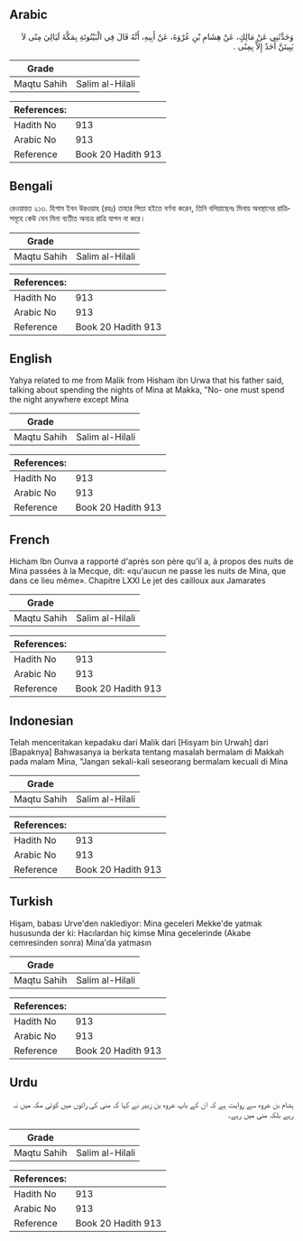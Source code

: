 ## Arabic


<div dir="rtl" lang="ar" style={{fontSize:'larger',backgroundColor:'#f8f9fa',padding:20}}>
وَحَدَّثَنِي عَنْ مَالِكٍ، عَنْ هِشَامِ بْنِ عُرْوَةَ، عَنْ أَبِيهِ، أَنَّهُ قَالَ فِي الْبَيْتُوتَةِ بِمَكَّةَ لَيَالِيَ مِنًى لاَ يَبِيتَنَّ أَحَدٌ إِلاَّ بِمِنًى ‏.‏
</div>
<div style={{backgroundColor:'#f8f9fa',padding:20, marginBottom: 10}}><table> <thead> <tr> <th>Grade</th> <th></th> </tr> </thead> <tbody> <tr><td>Maqtu Sahih</td><td>Salim al-Hilali</td></tr></tbody></table><table> <thead> <tr> <th>References:</th> <th></th> </tr> </thead> <tbody><tr><td>Hadith No</td><td>913</td></tr><tr><td>Arabic No</td><td>913</td></tr><tr><td>Reference</td><td>Book 20 Hadith 913</td></tr></tbody></table></div>

## Bengali


<div dir="ltr" lang="bn" style={{fontSize:'larger',backgroundColor:'#f8f9fa',padding:20}}>
রেওয়ায়ত ২১৩. হিশাম ইবন উরওয়াহ (রহঃ) তাহার পিতা হইতে বর্ণনা করেন, তিনি বলিয়াছেনঃ মিনায় অবস্থানের রাত্রিসমূহে কেউ যেন মিনা ব্যতীত অন্যত্র রাত্রি যাপন না করে।
</div>
<div style={{backgroundColor:'#f8f9fa',padding:20, marginBottom: 10}}><table> <thead> <tr> <th>Grade</th> <th></th> </tr> </thead> <tbody> <tr><td>Maqtu Sahih</td><td>Salim al-Hilali</td></tr></tbody></table><table> <thead> <tr> <th>References:</th> <th></th> </tr> </thead> <tbody><tr><td>Hadith No</td><td>913</td></tr><tr><td>Arabic No</td><td>913</td></tr><tr><td>Reference</td><td>Book 20 Hadith 913</td></tr></tbody></table></div>

## English


<div dir="ltr" lang="en" style={{fontSize:'larger',backgroundColor:'#f8f9fa',padding:20}}>
Yahya related to me from Malik from Hisham ibn Urwa that his father said, talking about spending the nights of Mina at Makka, "No- one must spend the night anywhere except Mina
</div>
<div style={{backgroundColor:'#f8f9fa',padding:20, marginBottom: 10}}><table> <thead> <tr> <th>Grade</th> <th></th> </tr> </thead> <tbody> <tr><td>Maqtu Sahih</td><td>Salim al-Hilali</td></tr></tbody></table><table> <thead> <tr> <th>References:</th> <th></th> </tr> </thead> <tbody><tr><td>Hadith No</td><td>913</td></tr><tr><td>Arabic No</td><td>913</td></tr><tr><td>Reference</td><td>Book 20 Hadith 913</td></tr></tbody></table></div>

## French


<div dir="ltr" lang="fr" style={{fontSize:'larger',backgroundColor:'#f8f9fa',padding:20}}>
Hicham Ibn Ounva a rapporté d'après son père qu'il a, à propos des nuits de Mina passées à la Mecque, dit: «qu'aucun ne passe les nuits de Mina, que dans ce lieu même». Chapitre LXXI Le jet des cailloux aux Jamarates
</div>
<div style={{backgroundColor:'#f8f9fa',padding:20, marginBottom: 10}}><table> <thead> <tr> <th>Grade</th> <th></th> </tr> </thead> <tbody> <tr><td>Maqtu Sahih</td><td>Salim al-Hilali</td></tr></tbody></table><table> <thead> <tr> <th>References:</th> <th></th> </tr> </thead> <tbody><tr><td>Hadith No</td><td>913</td></tr><tr><td>Arabic No</td><td>913</td></tr><tr><td>Reference</td><td>Book 20 Hadith 913</td></tr></tbody></table></div>

## Indonesian


<div dir="ltr" lang="id" style={{fontSize:'larger',backgroundColor:'#f8f9fa',padding:20}}>
Telah menceritakan kepadaku dari Malik dari [Hisyam bin Urwah] dari [Bapaknya] Bahwasanya ia berkata tentang masalah bermalam di Makkah pada malam Mina, "Jangan sekali-kali seseorang bermalam kecuali di Mina
</div>
<div style={{backgroundColor:'#f8f9fa',padding:20, marginBottom: 10}}><table> <thead> <tr> <th>Grade</th> <th></th> </tr> </thead> <tbody> <tr><td>Maqtu Sahih</td><td>Salim al-Hilali</td></tr></tbody></table><table> <thead> <tr> <th>References:</th> <th></th> </tr> </thead> <tbody><tr><td>Hadith No</td><td>913</td></tr><tr><td>Arabic No</td><td>913</td></tr><tr><td>Reference</td><td>Book 20 Hadith 913</td></tr></tbody></table></div>

## Turkish


<div dir="ltr" lang="tr" style={{fontSize:'larger',backgroundColor:'#f8f9fa',padding:20}}>
Hişam, babası Urve'den naklediyor: Mina geceleri Mekke'de yatmak hususunda der ki: Hacılardan hiç kimse Mina gecelerinde (Akabe cemresinden sonra) Mina'da yatmasın
</div>
<div style={{backgroundColor:'#f8f9fa',padding:20, marginBottom: 10}}><table> <thead> <tr> <th>Grade</th> <th></th> </tr> </thead> <tbody> <tr><td>Maqtu Sahih</td><td>Salim al-Hilali</td></tr></tbody></table><table> <thead> <tr> <th>References:</th> <th></th> </tr> </thead> <tbody><tr><td>Hadith No</td><td>913</td></tr><tr><td>Arabic No</td><td>913</td></tr><tr><td>Reference</td><td>Book 20 Hadith 913</td></tr></tbody></table></div>

## Urdu


<div dir="rtl" lang="ur" style={{fontSize:'larger',backgroundColor:'#f8f9fa',padding:20}}>
ہشام بن عروہ سے روایت ہے کہ ان کے باپ عروہ بن زبیر نے کہا کہ منی کی راتوں میں کوئی مکہ میں نہ رہے بلکہ منی میں رہے۔
</div>
<div style={{backgroundColor:'#f8f9fa',padding:20, marginBottom: 10}}><table> <thead> <tr> <th>Grade</th> <th></th> </tr> </thead> <tbody> <tr><td>Maqtu Sahih</td><td>Salim al-Hilali</td></tr></tbody></table><table> <thead> <tr> <th>References:</th> <th></th> </tr> </thead> <tbody><tr><td>Hadith No</td><td>913</td></tr><tr><td>Arabic No</td><td>913</td></tr><tr><td>Reference</td><td>Book 20 Hadith 913</td></tr></tbody></table></div>